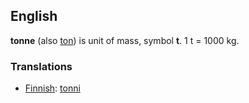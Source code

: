 ==English==
'''tonne''' (also [[ton]]) is unit of mass, symbol '''t'''. 1 t = 1000 kg.

===Translations===

*[[Finnish]]: [[tonni]]